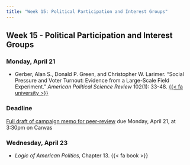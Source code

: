 ```yaml
---
title: "Week 15: Political Participation and Interest Groups"
---
```


::: {.content-visible when-format="pdf"}

## Week 15 - Political Participation and Interest Groups

:::


[//]: <> (Need to write intro)

### Monday, April 21

- Gerber, Alan S., Donald P. Green, and Christopher W. Larimer.  "Social Pressure and Voter Turnout: Evidence from a Large-Scale Field Experiment." *American Political Science Review* 102(1): 33-48. [{{< fa university >}}](https://go.openathens.net/redirector/agnesscott.edu?url=https%3A%2F%2Fdoi.org%2F10.1017%2FS000305540808009X)



:::{.callout-important}

### Deadline

[Full draft of campaign memo for peer-review](../assignment//campaign-memo.qmd) due Monday, April 21, at 3:30pm on Canvas

:::


### Wednesday, April 23

- *Logic of American Politics,* Chapter 13. {{< fa book >}}

